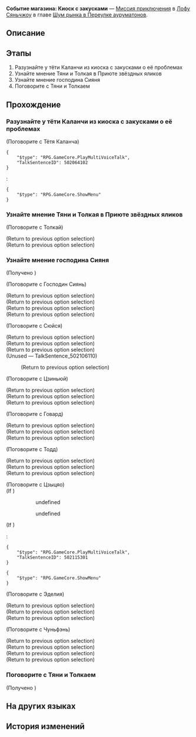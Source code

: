 {{Дополнить|Диалоги.}}
{{Миссия Инфобокс
|id              = 8003246
|Название        = 
|Изображение     = Миссия Освоения Событие магазина Киоск с закусками.png
|Тип             = Миссия приключения
|События         = 
|Глава           = Шум рынка в Переулке ауруматонов
|Условия         = 
|Персонажи       = Говард; Господин Сиянь; Первопроходец; Сюйся; Тодд; Толкай; Тяни; Тётя Каланча; Цзиньюй; Цзыцяо; Чуньфэнь; Эделия
|СтартЛокация    = Переулок ауруматонов
|Мир             = Лофу Сяньчжоу
|Локации         = Переулок ауруматонов
|Предыдущая      = 
|Следующая       = ???
|Награды         = Утраченный кристалл*2; Кредиты*20 000
}}
'''Событие магазина: Киоск с закусками''' — [[Миссия приключения]] в [[Лофу Сяньчжоу]] в главе [[Шум рынка в Переулке ауруматонов]].

==Описание==
{{Описание|Чтобы оживить Переулок ауруматонов, торговая гильдия стремится в полной мере использовать логистику причала и наладить тесное сотрудничество с торговцами в Переулке.<br />Торговая гильдия послала вас убедить тётю Каланчу, которая продаёт закуски, установить сотрудничество с гильдией. Однако сейчас у тёти Каланчи хлопот полон рот...}}

==Этапы==
# Разузнайте у тёти Каланчи из киоска с закусками о её проблемах
# Узнайте мнение Тяни и Толкая в Приюте звёздных яликов
# Узнайте мнение господина Сияня
# Поговорите с Тяни и Толкаем

==Прохождение==
{{Дополнить}}


===Разузнайте у тёти Каланчи из киоска с закусками о её проблемах===
{{Описание миссии|локация=Переулок ауруматонов|Чтобы оживить Переулок ауруматонов, торговая гильдия стремится в полной мере использовать логистику причала и наладить тесное сотрудничество с торговцами в Переулке.<br />Торговая гильдия послала вас убедить тётю Каланчу, которая продаёт закуски, установить сотрудничество с гильдией. Однако сейчас у тёти Каланчи хлопот полон рот...}}
{{Диалог Начало}}


;(Поговорите с Тётя Каланча)
<!--Unknown TalkSentence: 813246021-->
<pre>{
	"$type": "RPG.GameCore.PlayMultiVoiceTalk",
	"TalkSentenceID": 502064102
}</pre>
:<!--Unknown TalkSentence: 502064103-->
:<pre>{
	"$type": "RPG.GameCore.ShowMenu"
}</pre>
{{Диалог Конец}}

===Узнайте мнение Тяни и Толкая в Приюте звёздных яликов===
{{Диалог Начало}}


;(Поговорите с Толкай)
<!--Unknown TalkSentence: 502110101-->
;(Return to previous option selection)
;(Return to previous option selection)
{{Диалог Конец}}

===Узнайте мнение господина Сияня===
{{Диалог Начало}}

;(Получено {{Item|Запись господина Сияня|20|x=1|text=Запись господина Сияня}})

;(Поговорите с Господин Сиянь)
<!--Unknown TalkSentence: 502104101-->
<!--Unknown TalkSentence: 502104102-->
;(Return to previous option selection)
;(Return to previous option selection)
;(Return to previous option selection)
;(Return to previous option selection)

;(Поговорите с Сюйся)
<!--Unknown TalkSentence: 502106101-->
;(Return to previous option selection)
;(Return to previous option selection)
;(Return to previous option selection)
;(Unused &mdash; TalkSentence_502106110)
<!--Unknown TalkSentence: 502106110-->
:<!--Unknown TalkSentence: 502106113-->
:;(Return to previous option selection)

;(Поговорите с Цзиньюй)
<!--Unknown TalkSentence: 502108101-->
;(Return to previous option selection)
;(Return to previous option selection)
;(Return to previous option selection)

;(Поговорите с Говард)
<!--Unknown TalkSentence: 502112101-->
;(Return to previous option selection)
;(Return to previous option selection)
;(Return to previous option selection)

;(Поговорите с Тодд)
<!--Unknown TalkSentence: 502114101-->
;(Return to previous option selection)
;(Return to previous option selection)
;(Return to previous option selection)

;(Поговорите с Цзыцяо)
;(If {{cx}}<!--during performance 502011501-->)
:<!--Unknown TalkSentence: 502115001-->
::{{Диалог|Стрелка}} undefined
::{{Диалог|Стрелка}} undefined
:<!--Unknown TalkSentence: 502115003-->
:<!--Unknown TalkSentence: 502115006-->
;(If {{cx}}<!--not during performance 502011501-->)
:<pre>{
	"$type": "RPG.GameCore.PlayMultiVoiceTalk",
	"TalkSentenceID": 502115301
}</pre>
:<!--Unknown TalkSentence: 502115302-->
<pre>{
	"$type": "RPG.GameCore.ShowMenu"
}</pre>

;(Поговорите с Эделия)
<!--Unknown TalkSentence: 502117101-->
;(Return to previous option selection)
;(Return to previous option selection)
;(Return to previous option selection)

;(Поговорите с Чуньфэнь)
<!--Unknown TalkSentence: 502118101-->
;(Return to previous option selection)
;(Return to previous option selection)
;(Return to previous option selection)
;(Return to previous option selection)

{{Диалог Конец}}

===Поговорите с Тяни и Толкаем===
{{Диалог Начало}}

;(Получено {{Item|Запись Тяни и Толкая|20|x=1|text=Запись Тяни и Толкая}})
{{Диалог Конец}}

==На других языках==
{{На других языках
|en   = Merchant Event: Food Stand
|zhs  = 商铺事件•小吃铺
|zht  = 商鋪事件•小吃鋪
|ja   = 店舗イベント・小吃屋台
|ko   = 상점 사건•포장마차
|es   = Evento de tienda: Puesto de comida
|fr   = Événement de magasin&nbsp;: Stand de nourriture
|ru   = Событие магазина: Киоск с закусками
|th   = อิเวนต์ร้านค้า: แผงขายอาหาร
|vi   = Sự Kiện Cửa Tiệm - Quầy Ăn Vặt
|de   = Händlerereignis: Imbissstand
|id   = Event Toko: Food Stall
|pt   = Evento de Comerciante: Barraca de Comida
}}

==История изменений==
{{История изменений|2.7}}
